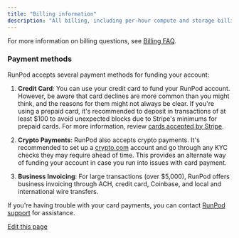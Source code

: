 ```yaml
---
title: "Billing information"
description: "All billing, including per-hour compute and storage billing, is charged per minute."
---
```


For more information on billing questions, see [Billing FAQ](/references/faq/#billing).

### Payment methods[​](#payment-methods "Direct link to Payment methods")

RunPod accepts several payment methods for funding your account:

1. **Credit Card**: You can use your credit card to fund your RunPod account. However, be aware that card declines are more common than you might think, and the reasons for them might not always be clear. If you're using a prepaid card, it's recommended to deposit in transactions of at least $100 to avoid unexpected blocks due to Stripe's minimums for prepaid cards. For more information, review [cards accepted by Stripe](https://stripe.com/docs/payments/cards/supported-card-brands?ref=blog.runpod.io).

2. **Crypto Payments**: RunPod also accepts crypto payments. It's recommended to set up a [crypto.com](https://crypto.com/?ref=blog.runpod.io) account and go through any KYC checks they may require ahead of time. This provides an alternate way of funding your account in case you run into issues with card payment.

3. **Business Invoicing**: For large transactions (over $5,000), RunPod offers business invoicing through ACH, credit card, Coinbase, and local and international wire transfers.

If you're having trouble with your card payments, you can contact [RunPod support](https://www.runpod.io/contact) for assistance.

[Edit this page](https://github.com/runpod/docs/blob/main/docs/get-started/billing-information.md)
